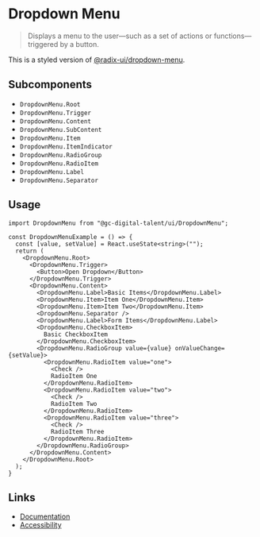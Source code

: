 
# Dropdown Menu

> Displays a menu to the user—such as a set of actions or functions—triggered by a button.

This is a styled version of [@radix-ui/dropdown-menu](https://www.radix-ui.com/docs/primitives/components/dropdown-menu).

## Subcomponents

 - `DropdownMenu.Root`
 - `DropdownMenu.Trigger`
 - `DropdownMenu.Content`
 - `DropdownMenu.SubContent`
 - `DropdownMenu.Item`
 - `DropdownMenu.ItemIndicator`
 - `DropdownMenu.RadioGroup`
 - `DropdownMenu.RadioItem`
 - `DropdownMenu.Label`
 - `DropdownMenu.Separator`

## Usage

<Story id="components-dropdown-menu--default" />

```tsx
import DropdownMenu from "@gc-digital-talent/ui/DropdownMenu";

const DropdownMenuExample = () => {
  const [value, setValue] = React.useState<string>("");
  return (
    <DropdownMenu.Root>
      <DropdownMenu.Trigger>
        <Button>Open Dropdown</Button>
      </DropdownMenu.Trigger>
      <DropdownMenu.Content>
        <DropdownMenu.Label>Basic Items</DropdownMenu.Label>
        <DropdownMenu.Item>Item One</DropdownMenu.Item>
        <DropdownMenu.Item>Item Two</DropdownMenu.Item>
        <DropdownMenu.Separator />
        <DropdownMenu.Label>Form Items</DropdownMenu.Label>
        <DropdownMenu.CheckboxItem>
          Basic CheckboxItem
        </DropdownMenu.CheckboxItem>
        <DropdownMenu.RadioGroup value={value} onValueChange={setValue}>
          <DropdownMenu.RadioItem value="one">
            <Check />
            RadioItem One
          </DropdownMenu.RadioItem>
          <DropdownMenu.RadioItem value="two">
            <Check />
            RadioItem Two
          </DropdownMenu.RadioItem>
          <DropdownMenu.RadioItem value="three">
            <Check />
            RadioItem Three
          </DropdownMenu.RadioItem>
        </DropdownMenu.RadioGroup>
      </DropdownMenu.Content>
    </DropdownMenu.Root>
  );
}
```

## Links

 - [Documentation](https://www.radix-ui.com/docs/primitives/components/dropdown-menu)
 - [Accessibility](https://www.w3.org/WAI/ARIA/apg/patterns/menubutton/)
